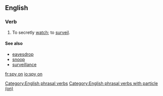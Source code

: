 ==English==

===Verb===
{{head|en|verb|head=to [[spy]] [[on]]}}
# To secretly [[watch]]; to [[surveil]].

====See also====
* [[eavesdrop]]
* [[snoop]]
* [[surveillance]]

[[Category:English phrasal verbs]]
[[Category:English phrasal verbs with particle (on)]]

[[fr:spy on]]
[[io:spy on]]